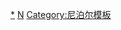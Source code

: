 {{Region history
|name = 尼泊尔历史
|linkoverride = [[尼泊尔历史]]
|country = 尼泊尔
|image   = [[File:Patan temples.jpg|165px]]
|width   = 14em
|bold    = no

|data1 = [[克拉底人|克拉底王朝]]
|data2 = [[尼波羅國|尼婆罗]]（离车•塔古里时期）
|data3 = [[內瓦爾人|马拉王朝]]
|data5 = <small>[[沙阿王朝|君主专政时期]]（[[廓爾喀人|廓爾喀]]）</small>
|data6 = <small>（[[廓爾喀之役|廓尔喀入侵西藏]]）</small>
|data7 = <small>[[拉纳王朝]]（[[马德西人]]）
|data4 = [[尼泊尔王国]]
|data8 = <small>[[尼泊尔内战]]
|data9 = <small>[[2006年尼泊爾革命]]
|data10 = [[尼泊尔|尼泊尔联邦民主共和国]]

| portal = no
}}<noinclude>
{{clear}}

[[Category:尼泊尔历史|*]]
[[Category:历史导航模板|N]]
[[Category:尼泊尔模板]]
</noinclude>